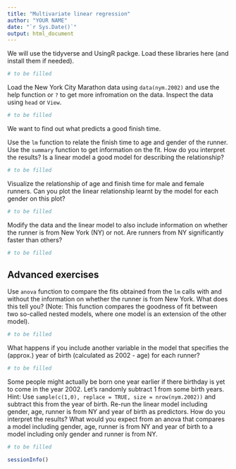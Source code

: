 ```yaml
---
title: "Multivariate linear regression"
author: "YOUR NAME"
date: "`r Sys.Date()`"
output: html_document
---
```


We will use the tidyverse and UsingR packge. Load these libraries here (and install them if needed).
```r
# to be filled
```

Load the New York City Marathon data using `data(nym.2002)` and use the help function or `?` to get more infromation on the data. Inspect the data using `head` or `View`.
```r
# to be filled
```
We want to find out what predicts a good finish time. 

Use the `lm` function to relate the finish time to age and gender of the runner. Use the `summary` function to get information on the fit. How do you interpret the results? Is a linear model a good model for describing the relationship?
```r
# to be filled
```

Visualize the relationship of age and finish time for male and female runners. Can you plot the linear relationship learnt by the model for each gender on this plot?
```r
# to be filled
```

Modify the data and the linear model to also include information on whether the runner is from New York (NY) or not. Are runners from NY significantly faster than others?
```r
# to be filled
```

## Advanced exercises
Use `anova` function to compare the fits obtained from the `lm` calls with and without the information on whether the runner is from New York. What does this tell you? (Note: This function compares the goodness of fit between two so-called nested models, where one model is an extension of the other model).
```r
# to be filled
```

What happens if you include another variable in the model that specifies the (approx.) year of birth (calculated as 2002 - age) for each runner? 
```r
# to be filled
```

Some people might actually be born one year earlier if there birthday is yet to come in the year 2002. Let's randomly subtract 1 from some birth years. Hint: Use ` sample(c(1,0), replace = TRUE, size = nrow(nym.2002))` and subtract this from the year of birth. Re-run the linear model including gender, age, runner is from NY and year of birth as predictors. How do you interpret the results? What would you expect from an anova that compares a model including gender, age, runner is from NY and year of birth to a model including only gender and runner is from NY.
```r
# to be filled
```

```r
sessionInfo()
```

